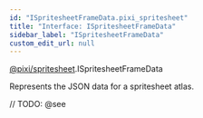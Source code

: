 ```yaml
---
id: "ISpritesheetFrameData.pixi_spritesheet"
title: "Interface: ISpritesheetFrameData"
sidebar_label: "ISpritesheetFrameData"
custom_edit_url: null
---
```


[@pixi/spritesheet](../modules/pixi_spritesheet).ISpritesheetFrameData

Represents the JSON data for a spritesheet atlas.




// TODO: @see

        








  